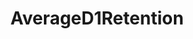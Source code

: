 ---
title: AverageD1Retention
openapi: ../analytics-api.json post /rpc/Analytics/AverageD1Retention
---